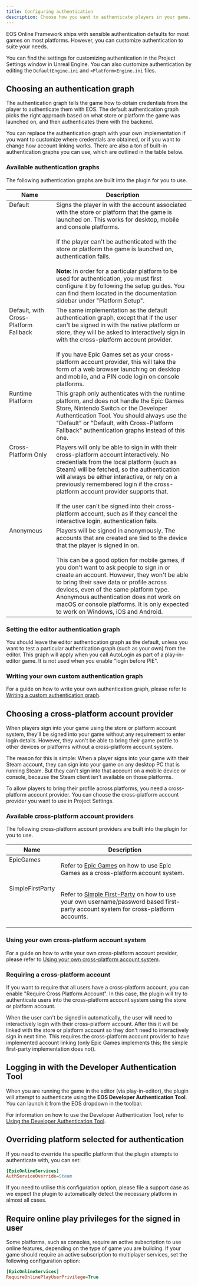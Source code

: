 ```yaml
---
title: Configuring authentication
description: Choose how you want to authenticate players in your game.
---
```


EOS Online Framework ships with sensible authentication defaults for most games on most platforms. However, you can customize authentication to suite your needs.

You can find the settings for customizing authentication in the Project Settings window in Unreal Engine. You can also customize authentication by editing the `DefaultEngine.ini` and `<Platform>Engine.ini` files.

## Choosing an authentication graph

The authentication graph tells the game how to obtain credentials from the player to authenticate them with EOS. The default authentication graph picks the right approach based on what store or platform the game was launched on, and then authenticates them with the backend.

You can replace the authentication graph with your own implementation if you want to customize where credentials are obtained, or if you want to change how account linking works. There are also a ton of built-in authentication graphs you can use, which are outlined in the table below.

### Available authentication graphs

The following authentication graphs are built into the plugin for you to use.

<table>
  <thead>
    <tr>
      <th>Name</th>
      <th>Description</th>
    </tr>
  </thead>
  <tbody>
    <tr>
      <td valign="top" style={{ minWidth: "30%" }}>
        Default
      </td>
      <td valign="top">
        Signs the player in with the account associated with the store or
        platform that the game is launched on. This works for desktop, mobile
        and console platforms.
        <br />
        <br />
        If the player can't be authenticated with the store or platform the game
        is launched on, authentication fails.
        <br />
        <br />
        <strong>Note:</strong> In order for a particular platform to be used for
        authentication, you must first configure it by following the setup
        guides. You can find them located in the documentation sidebar under
        "Platform Setup".
      </td>
    </tr>
    <tr>
      <td valign="top">Default, with Cross-Platform Fallback</td>
      <td valign="top">
        The same implementation as the default authentication graph, except that
        if the user can't be signed in with the native platform or store, they
        will be asked to interactively sign in with the cross-platform account
        provider.
        <br />
        <br />
        If you have Epic Games set as your cross-platform account provider, this
        will take the form of a web browser launching on desktop and mobile, and
        a PIN code login on console platforms.
      </td>
    </tr>
    <tr>
      <td valign="top">Runtime Platform</td>
      <td valign="top">
        This graph only authenticates with the runtime platform, and does not
        handle the Epic Games Store, Nintendo Switch or the Developer
        Authentication Tool. You should always use the "Default" or "Default,
        with Cross-Platform Fallback" authentication graphs instead of this one.
      </td>
    </tr>
    <tr>
      <td valign="top">Cross-Platform Only</td>
      <td valign="top">
        Players will only be able to sign in with their cross-platform account
        interactively. No credentials from the local platform (such as Steam)
        will be fetched, so the authentication will always be either
        interactive, or rely on a previously remembered login if the
        cross-platform account provider supports that.
        <br />
        <br />
        If the user can't be signed into their cross-platform account, such as if
        they cancel the interactive login, authentication fails.
      </td>
    </tr>
    <tr>
      <td valign="top">Anonymous</td>
      <td valign="top" className="no-p-padding">
        Players will be signed in anonymously. The accounts that are created are
        tied to the device that the player is signed in on.
        <br />
        <br />
        This can be a good option for mobile games, if you don't want to ask people
        to sign in or create an account. However, they won't be able to bring their
        save data or profile across devices, even of the same platform type.
        <br />
        Anonymous authentication does not work on macOS or console platforms. It
        is only expected to work on Windows, iOS and Android.
      </td>
    </tr>
  </tbody>
</table>

### Setting the editor authentication graph

You should leave the editor authentication graph as the default, unless you want to test a particular authentication graph (such as your own) from the editor. This graph will apply when you call AutoLogin as part of a play-in-editor game. It is not used when you enable "login before PIE".

### Writing your own custom authentication graph

For a guide on how to write your own authentication graph, please refer to [Writing a custom authentication graph](auth/write_your_own_authentication_graph.mdx).

## Choosing a cross-platform account provider

When players sign into your game using the store or platform account system, they'll be signed into your game without any requirement to enter login details. However, they won't be able to bring their game profile to other devices or platforms without a cross-platform account system.

The reason for this is simple: When a player signs into your game with their Steam account, they can sign into your game on any desktop PC that is running Steam. But they can't sign into that account on a mobile device or console, because the Steam client isn't available on those platforms.

To allow players to bring their profile across platforms, you need a cross-platform account provider. You can choose the cross-platform account provider you want to use in Project Settings.

### Available cross-platform account providers

The following cross-platform account providers are built into the plugin for you to use.

<table>
    <thead>
        <tr>
            <th>Name</th>
            <th>Description</th>
        </tr>
    </thead>
    <tbody>
        <tr>
            <td valign="top" style={{minWidth: '30%'}}>
                EpicGames
            </td>
<td valign="top" className="no-p-padding">

Refer to [Epic Games](auth/xplat/epic.mdx) on how to use Epic Games as a cross-platform account system.

</td>
        </tr>
        <tr>
            <td valign="top" style={{minWidth: '30%'}}>
                SimpleFirstParty
            </td>
<td valign="top" className="no-p-padding">

Refer to [Simple First-Party](auth/xplat/simplefp.mdx) on how to use your own username/password based first-party account system for cross-platform accounts.

</td>
        </tr>
    </tbody>
</table>

### Using your own cross-platform account system

For a guide on how to write your own cross-platform account provider, please refer to [Using your own cross-platform account system](auth/write_your_own_cross_platform_account_provider.mdx).

### Requiring a cross-platform account

If you want to require that all users have a cross-platform account, you can enable "Require Cross Platform Account". In this case, the plugin will try to authenticate users into the cross-platform account system using the store or platform account.

When the user can't be signed in automatically, the user will need to interactively login with their cross-platform account. After this it will be linked with the store or platform account so they don't need to interactively sign in next time. This requires the cross-platform account provider to have implemented account linking (only Epic Games implements this; the simple first-party implementation does not).

## Logging in with the Developer Authentication Tool

When you are running the game in the editor (via play-in-editor), the plugin will attempt to authenticate using the **EOS Developer Authentication Tool**. You can launch it from the EOS dropdown in the toolbar.

For information on how to use the Developer Authentication Tool, refer to [Using the Developer Authentication Tool](/auth/dev_auth_tool_usage.mdx).

## Overriding platform selected for authentication

If you need to override the specific platform that the plugin attempts to authenticate with, you can set:

```ini
[EpicOnlineServices]
AuthServiceOverride=Steam
```

If you need to utilise this configuration option, please file a support case as we expect the plugin to automatically detect the necessary platform in almost all cases.

## Require online play privileges for the signed in user

Some platforms, such as consoles, require an active subscription to use online features, depending on the type of game you are building. If your game should require an active subscription to multiplayer services, set the following configuration option:

```ini
[EpicOnlineServices]
RequireOnlinePlayUserPrivilege=True
```
